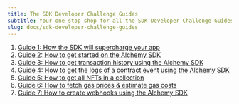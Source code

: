 ```yaml
---
title: The SDK Developer Challenge Guides
subtitle: Your one-stop shop for all the SDK Developer Challenge Guides.
slug: docs/sdk-developer-challenge-guides
---
```



1. [Guide 1: How the SDK will supercharge your app](docs.alchemy.com/docs/sdk-developer-challenge-guide-1)
2. [Guide 2: How to get started on the Alchemy SDK](docs.alchemy.com/docs/sdk-developer-challenge-guide-2)
3. [Guide 3: How to get transaction history using the Alchemy SDK](/docs/sdk-developer-challenge-guide-3)
4. [Guide 4: How to get the logs of a contract event using the Alchemy SDK](/docs/sdk-developer-challenge-guide-4)
5. [Guide 5: How to get all NFTs in a collection](/docs/sdk-developer-challenge-guide-5)
6. [Guide 6: How to fetch gas prices & estimate gas costs](/docs/sdk-developer-challenge-guide-6)
7. [Guide 7: How to create webhooks using the Alchemy SDK](/docs/sdk-developer-challenge-guide-7)
